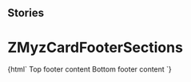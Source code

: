 
## Stories

<Meta
  title="Myz/MyzCard/ZMyzCardFooterSections"
  component="z-myz-card-footer-sections"
/>

# ZMyzCardFooterSections

<Preview>
  <Story name="z-myz-card-footer-sections">
    {html`
      <z-myz-card-footer-sections>
        <span slot="top">Top footer content</span>
        <span slot="bottom">Bottom footer content</span>
      </z-myz-card-footer-sections>
    `}
  </Story>
</Preview>

<Props of="z-myz-card-footer-sections" />

